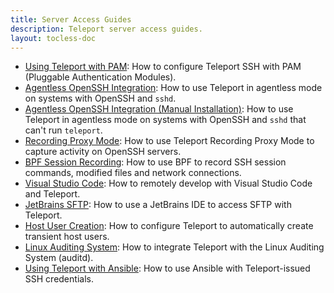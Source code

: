 ```yaml
---
title: Server Access Guides
description: Teleport server access guides.
layout: tocless-doc
---
```


- [Using Teleport with PAM](ssh-pam.mdx): How to configure Teleport SSH with PAM (Pluggable Authentication Modules).
- [Agentless OpenSSH Integration](../openssh/openssh-agentless.mdx): How to use Teleport in agentless mode on systems with OpenSSH and `sshd`.
- [Agentless OpenSSH Integration (Manual Installation)](../openssh/openssh-manual-install.mdx): How to use Teleport in agentless mode
  on systems with OpenSSH and `sshd` that can't run `teleport`.
- [Recording Proxy Mode](recording-proxy-mode.mdx): How to use Teleport Recording Proxy Mode to capture activity on OpenSSH servers.
- [BPF Session Recording](bpf-session-recording.mdx): How to use BPF to record SSH session commands, modified files and network connections.
- [Visual Studio Code](vscode.mdx): How to remotely develop with Visual Studio Code and Teleport.
- [JetBrains SFTP](jetbrains-sftp.mdx): How to use a JetBrains IDE to access SFTP with Teleport.
- [Host User Creation](host-user-creation.mdx): How to configure Teleport to automatically create transient host users.
- [Linux Auditing System](auditd.mdx): How to integrate Teleport with the Linux Auditing System (auditd).
- [Using Teleport with Ansible](ansible.mdx): How to use Ansible with
  Teleport-issued SSH credentials.
